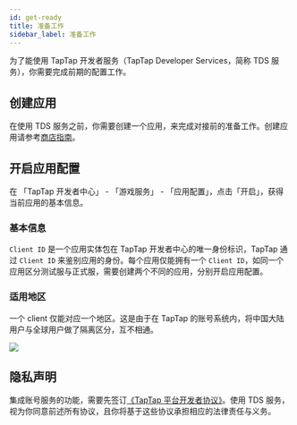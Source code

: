 ```yaml
---
id: get-ready
title: 准备工作
sidebar_label: 准备工作
---
```



为了能使用 TapTap 开发者服务（TapTap Developer Services，简称 TDS 服务），你需要完成前期的配置工作。

## 创建应用

在使用 TDS 服务之前，你需要创建一个应用，来完成对接前的准备工作。创建应用请参考[商店指南](/store/store-creategame)。

## 开启应用配置

在 「TapTap 开发者中心」 - 「游戏服务」 - 「应用配置」，点击「开启」，获得当前应用的基本信息。

### 基本信息

`Client ID` 是一个应用实体包在 TapTap 开发者中心的唯一身份标识，TapTap 通过 `Client ID` 来鉴别应用的身份。每个应用仅能拥有一个 `Client ID`，如同一个应用区分测试服与正式服，需要创建两个不同的应用，分别开启应用配置。

### 适用地区

一个 client 仅能对应一个地区。这是由于在 TapTap 的账号系统内，将中国大陆用户与全球用户做了隔离区分，互不相通。

![](/img/tap_get_ready.png)

## 隐私声明

集成账号服务的功能，需要先签订[《TapTap 平台开发者协议》](/store/store-devagreement)。使用 TDS 服务，视为你同意前述所有协议，且你将基于这些协议承担相应的法律责任与义务。
